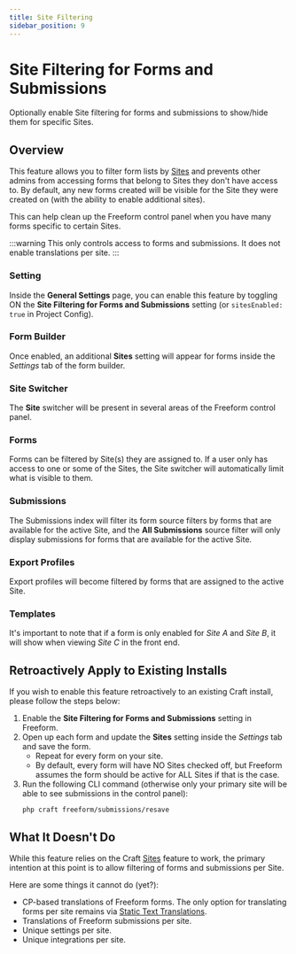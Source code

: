 ```yaml
---
title: Site Filtering
sidebar_position: 9
---
```




# Site Filtering for Forms and Submissions<Badge type="pro" text="Pro" /><Badge type="feature" text="New in 5.2+" />

Optionally enable Site filtering for forms and submissions to show/hide them for specific Sites.

## Overview

This feature allows you to filter form lists by [Sites](https://craftcms.com/docs/5.x/system/sites.html) and prevents other admins from accessing forms that belong to Sites they don't have access to. By default, any new forms created will be visible for the Site they were created on (with the ability to enable additional sites).

This can help clean up the Freeform control panel when you have many forms specific to certain Sites.

:::warning
This only controls access to forms and submissions. It does not enable translations per site.
:::

### Setting

Inside the **General Settings** page, you can enable this feature by toggling ON the **Site Filtering for Forms and Submissions** setting (or `sitesEnabled: true` in Project Config).

<Photo img={SettingPhoto} alt="General Settings" />

### Form Builder

Once enabled, an additional **Sites** setting will appear for forms inside the _Settings_ tab of the form builder.

<Photo img={BuilderSettingPhoto} alt="Form Builder" />

### Site Switcher

The **Site** switcher will be present in several areas of the Freeform control panel.

<Photo img={SwitcherPhoto} alt="Site Switcher" />

### Forms

Forms can be filtered by Site(s) they are assigned to. If a user only has access to one or some of the Sites, the Site switcher will automatically limit what is visible to them.

<Photo img={Forms1Photo} alt="Forms - Site 1" />
<Photo img={Forms2Photo} alt="Forms - Site 2" />
<Photo img={Forms3Photo} alt="Forms - Site 3" />

### Submissions

The Submissions index will filter its form source filters by forms that are available for the active Site, and the **All Submissions** source filter will only display submissions for forms that are available for the active Site.

<Photo img={SubmissionsPhoto} alt="Submissions" />

### Export Profiles

Export profiles will become filtered by forms that are assigned to the active Site.

### Templates

It's important to note that if a form is only enabled for _Site A_ and _Site B_, it will show when viewing _Site C_ in the front end.

## Retroactively Apply to Existing Installs

If you wish to enable this feature retroactively to an existing Craft install, please follow the steps below:

1. Enable the **Site Filtering for Forms and Submissions** setting in Freeform.
2. Open up each form and update the **Sites** setting inside the _Settings_ tab and save the form.
   - Repeat for every form on your site.
   - By default, every form will have NO Sites checked off, but Freeform assumes the form should be active for ALL Sites if that is the case.
3. Run the following CLI command (otherwise only your primary site will be able to see submissions in the control panel):
   ```command-line showLineNumbers
   php craft freeform/submissions/resave
   ```

## What It Doesn't Do

While this feature relies on the Craft [Sites](https://craftcms.com/docs/5.x/system/sites.html) feature to work, the primary intention at this point is to allow filtering of forms and submissions per Site.

Here are some things it cannot do (yet?):

- CP-based translations of Freeform forms. The only option for translating forms per site remains via [Static Text Translations](../configuration/translating.mdx).
- Translations of Freeform submissions per site.
- Unique settings per site.
- Unique integrations per site.
